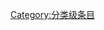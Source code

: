 {{catmore1|[[Wikipedia:動畫專題|Wikipedia:動畫專題]]}}

{{Articles by Quality|topic=動畫|project=動畫|format=TOC}}

{{Wikipedia category}}

{{emptycat}}

[[Category:分类级条目|Category:分类级条目]]